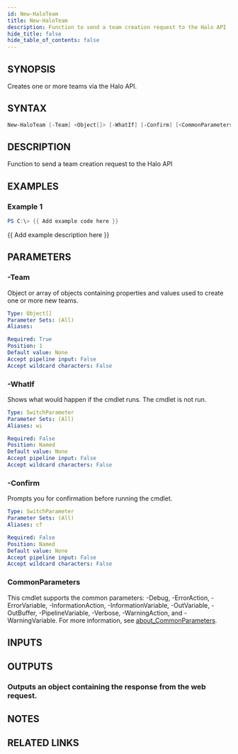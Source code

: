 ```yaml
---
id: New-HaloTeam
title: New-HaloTeam
description: Function to send a team creation request to the Halo API
hide_title: false
hide_table_of_contents: false
---
```


## SYNOPSIS

Creates one or more teams via the Halo API.

## SYNTAX

```powershell
New-HaloTeam [-Team] <Object[]> [-WhatIf] [-Confirm] [<CommonParameters>]
```

## DESCRIPTION

Function to send a team creation request to the Halo API

## EXAMPLES

### Example 1

```powershell
PS C:\> {{ Add example code here }}
```

{{ Add example description here }}

## PARAMETERS

### -Team

Object or array of objects containing properties and values used to create one or more new teams.

```yaml
Type: Object[]
Parameter Sets: (All)
Aliases:

Required: True
Position: 1
Default value: None
Accept pipeline input: False
Accept wildcard characters: False
```

### -WhatIf

Shows what would happen if the cmdlet runs.
The cmdlet is not run.

```yaml
Type: SwitchParameter
Parameter Sets: (All)
Aliases: wi

Required: False
Position: Named
Default value: None
Accept pipeline input: False
Accept wildcard characters: False
```

### -Confirm

Prompts you for confirmation before running the cmdlet.

```yaml
Type: SwitchParameter
Parameter Sets: (All)
Aliases: cf

Required: False
Position: Named
Default value: None
Accept pipeline input: False
Accept wildcard characters: False
```

### CommonParameters

This cmdlet supports the common parameters: -Debug, -ErrorAction, -ErrorVariable, -InformationAction, -InformationVariable, -OutVariable, -OutBuffer, -PipelineVariable, -Verbose, -WarningAction, and -WarningVariable. For more information, see [about_CommonParameters](http://go.microsoft.com/fwlink/?LinkID=113216).

## INPUTS

## OUTPUTS

### Outputs an object containing the response from the web request.

## NOTES

## RELATED LINKS
